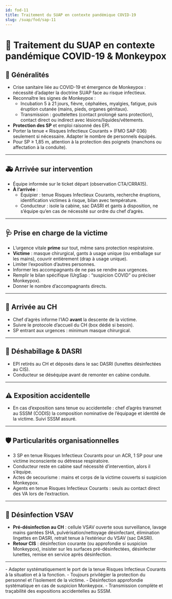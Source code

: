 ```yaml
---
id: fod-11
title: Traitement du SUAP en contexte pandémique COVID-19
slug: /suap/fod/sap-11
---
```



# 🦠 Traitement du SUAP en contexte pandémique COVID-19 & Monkeypox

## 📝 Généralités

- Crise sanitaire liée au COVID-19 et émergence de Monkeypox : nécessité d’adapter la doctrine SUAP face au risque infectieux.
- Reconnaître les signes de Monkeypox :  
  - Incubation 5 à 21 jours, fièvre, céphalées, myalgies, fatigue, puis éruption cutanée (mains, pieds, organes génitaux).
  - Transmission : gouttelettes (contact prolongé sans protection), contact direct ou indirect avec lésions/liquides/vêtements.
- **Protection des SP** et emploi raisonné des EPI.
- Porter la tenue « Risques Infectieux Courants » (FMO SAP 036) seulement si nécessaire. Adapter le nombre de personnels équipés.
- Pour SP ≥ 1,85 m, attention à la protection des poignets (manchons ou affectation à la conduite).

---

## 🚑 Arrivée sur intervention

- Équipe informée sur le ticket départ (observation CTA/CRRA15).
- **À l’arrivée** :  
  - Équipier : tenue Risques Infectieux Courants, recherche éruptions, identification victimes à risque, bilan avec température.
  - Conducteur : isole la cabine, sac DASRI et gants à disposition, ne s’équipe qu’en cas de nécessité sur ordre du chef d’agrès.

---

## 🩺 Prise en charge de la victime

- L’urgence vitale **prime** sur tout, même sans protection respiratoire.
- **Victime** : masque chirurgical, gants à usage unique (ou emballage sur les mains), couvrir entièrement (drap à usage unique).
- Limiter l’exposition d’autres personnes.
- Informer les accompagnants de ne pas se rendre aux urgences.
- Remplir le bilan spécifique (UrgSap : “suspicion COVID” ou préciser Monkeypox).
- Donner le nombre d’accompagnants directs.

---

## 🏥 Arrivée au CH

- Chef d’agrès informe l’IAO **avant** la descente de la victime.
- Suivre le protocole d’accueil du CH (box dédié si besoin).
- SP entrant aux urgences : minimum masque chirurgical.

---

## 🧤 Déshabillage & DASRI

- EPI retirés au CH et déposés dans le sac DASRI (lunettes désinfectées au CIS).
- Conducteur se déséquipe avant de remonter en cabine conduite.

---

## ⚠️ Exposition accidentelle

- En cas d’exposition sans tenue ou accidentelle : chef d’agrès transmet au SSSM (CODIS) la composition nominative de l’équipage et identité de la victime. Suivi SSSM assuré.

---

## 🛡️ Particularités organisationnelles

- 3 SP en tenue Risques Infectieux Courants pour un ACR, 1 SP pour une victime inconsciente ou détresse respiratoire.
- Conducteur reste en cabine sauf nécessité d’intervention, alors il s’équipe.
- Actes de secourisme : mains et corps de la victime couverts si suspicion Monkeypox.
- Agents en tenue Risques Infectieux Courants : seuls au contact direct des VA lors de l’extraction.

---

## 🧽 Désinfection VSAV

- **Pré-désinfection au CH** : cellule VSAV ouverte sous surveillance, lavage mains gantées SHA, pulvérisation/nettoyage désinfectant, élimination lingettes en DASRI, retrait tenue à l’extérieur du VSAV (sac DASRI).
- **Retour CIS** : désinfection courante (ou approfondie si suspicion Monkeypox), insister sur les surfaces pré-désinfectées, désinfecter lunettes, remise en service après désinfection.

---

<Admonition type="tip" title="À retenir !">
- Adapter systématiquement le port de la tenue Risques Infectieux Courants à la situation et à la fonction.
- Toujours privilégier la protection du personnel et l’isolement de la victime.
- Désinfection approfondie systématique en cas de suspicion Monkeypox.
- Transmission complète et traçabilité des expositions accidentelles au SSSM.
</Admonition>
